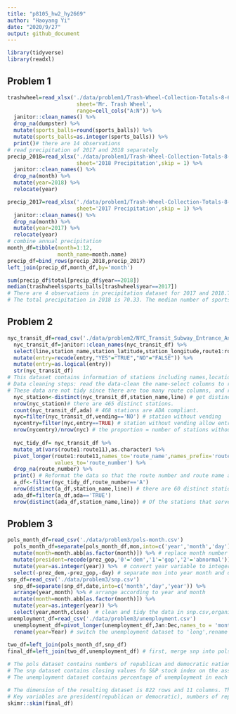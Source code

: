 ```yaml
---
title: "p8105_hw2_hy2669"
author: "Haoyang Yi"
date: "2020/9/27"
output: github_document
---
```

```r
library(tidyverse)
library(readxl)
```
## Problem 1
```r
trashwheel=read_xlsx('./data/problem1/Trash-Wheel-Collection-Totals-8-6-19.xlsx',
                      sheet='Mr. Trash Wheel',
                      range=cell_cols("A:N")) %>%
  janitor::clean_names() %>%
  drop_na(dumpster) %>%
  mutate(sports_balls=round(sports_balls)) %>%
  mutate(sports_balls=as.integer(sports_balls)) %>%
  print()# there are 14 observations
# read precipitation of 2017 and 2018 separately
precip_2018=read_xlsx('./data/problem1/Trash-Wheel-Collection-Totals-8-6-19.xlsx',
                      sheet='2018 Precipitation',skip = 1) %>%
  janitor::clean_names() %>%
  drop_na(month) %>%
  mutate(year=2018) %>%
  relocate(year)

precip_2017=read_xlsx('./data/problem1/Trash-Wheel-Collection-Totals-8-6-19.xlsx',
                      sheet='2017 Precipitation',skip = 1) %>%
  janitor::clean_names() %>%
  drop_na(month) %>%
  mutate(year=2017) %>%
  relocate(year)
# combine annual precipitation
month_df=tibble(month=1:12,
                month_name=month.name)
precip_df=bind_rows(precip_2018,precip_2017)
left_join(precip_df,month_df,by='month') 

sum(precip_df$total[precip_df$year==2018])
median(trashwheel$sports_balls[trashwheel$year==2017])
# There are 4 observations in precipitation dataset for 2017 and 2018.There are 14 observations in Mr.Trash Wheel sheet dataset. 
# The total precipitation in 2018 is 70.33. The median number of sports balls in a dumpster in 2017 is 8.
```

## Problem 2
```r
nyc_transit_df=read_csv('./data/problem2/NYC_Transit_Subway_Entrance_And_Exit_Data.csv')  
  nyc_transit_df=janitor::clean_names(nyc_transit_df) %>% 
  select(line,station_name,station_latitude,station_longitude,route1:route11,entry,vending,entrance_type, ada) %>%
  mutate(entry=recode(entry,"YES"="TRUE","NO"="FALSE")) %>%
  mutate(entry=as.logical(entry)) 
  str(nyc_transit_df)
# This dataset contains information of stations including names,locations,routes they serve,entrance type, ADA compliance,entry and vending status. 
# Data cleaning steps: read the data-clean the name-select columns to retain-convert the entry variable from character to logical.The resulting dataset has 19 colums and 1868 rows.
# These data are not tidy since there are too many route columns, and route1:route7 are character variables while route8:route11 are numeric variables.
  nyc_station<-distinct(nyc_transit_df,station_name,line) # get distinct stations based on name and line.
  nrow(nyc_station)# there are 465 distinct stations.
  count(nyc_transit_df,ada) # 468 stations are ADA compliant.
  nyc=filter(nyc_transit_df,vending=='NO') # station without vending 
  nycentry=filter(nyc,entry==TRUE) # station without vending allow entrance
  nrow(nycentry)/nrow(nyc) # the proportion = number of stations without vending allow entrance/ total number of stations without vending = 0.377
  
  nyc_tidy_df= nyc_transit_df %>%
  mutate_at(vars(route1:route11),as.character) %>%
  pivot_longer(route1:route11,names_to='route_name',names_prefix='route',
               values_to='route_number') %>%
  drop_na(route_number) %>%
  print() # Reformat the data so that the route number and route name are distinct variables
  a_df<-filter(nyc_tidy_df,route_number=='A')
  nrow(distinct(a_df,station_name,line)) # there are 60 distinct stations serve the A train
  ada_df=filter(a_df,ada=='TRUE')
  nrow(distinct(ada_df,station_name,line)) # Of the stations that serve the A train,17 are ADA compliant
```

## Problem 3
```r
pols_month_df=read_csv('./data/problem3/pols-month.csv') 
  pols_month_df=separate(pols_month_df,mon,into=c('year','month','day')) %>%
  mutate(month=month.abb[as.factor(month)]) %>% # replace month number with month name
  mutate(president=recode(prez_gop,'0'='dem','1'='gop','2'='abnormal')) %>% 
  mutate(year=as.integer(year)) %>%  # convert year variable to integer 
  select(-prez_dem,-prez_gop,-day) # separate mon into year month and day. Create president variable to show the party that the president belongs. remove prez_dem, prez_gop and day variables
snp_df=read_csv('./data/problem3/snp.csv')
  snp_df=separate(snp_df,date,into=c('month','day','year')) %>%
  arrange(year,month) %>% # arrange according to year and month
  mutate(month=month.abb[as.factor(month)]) %>% 
  mutate(year=as.integer(year)) %>% 
  select(year,month,close)  # clean and tidy the data in snp.csv,organize columns.
unemployment_df=read_csv('./data/problem3/unemployment.csv')
  unemployment_df=pivot_longer(unemployment_df,Jan:Dec,names_to = 'month',values_to = 'rate of unemployment') %>%
  rename(year=Year) # switch the unemployment dataset to 'long',rename the Year variable to year according to name of variable in pols_month and snp datasets.
  
two_df=left_join(pols_month_df,snp_df) 
final_df=left_join(two_df,unemployment_df) # first, merge snp into pols, then merge unemployment in to the previous result.

# The pols dataset contains numbers of republican and democratic national politicians on associated date. 
# The snp dataset contains closing values fo S&P stock index on the associated date. 
# The unemployment dataset contains percentage of unemployment in each month of the associated year.

# The dimension of the resulting dataset is 822 rows and 11 columns. The range of years is 1947-2015. 
# Key variables are president(republican or democratic), numbers of republican and democratic governors,senators and representatives, closing values of S&P stock index, precentage of unemployment.
skimr::skim(final_df)
```

